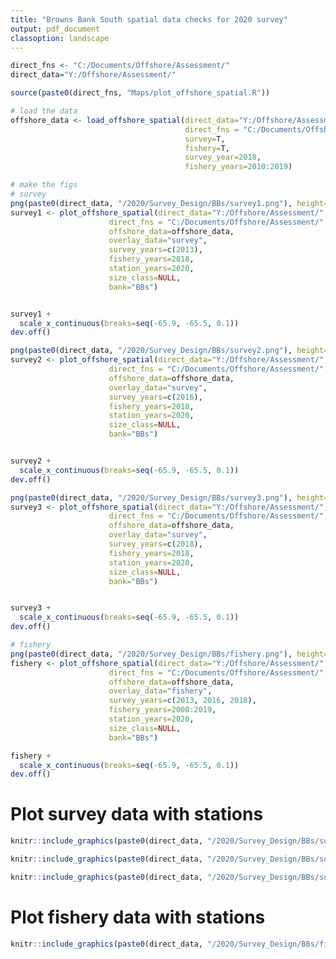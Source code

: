 ```yaml
---
title: "Browns Bank South spatial data checks for 2020 survey"
output: pdf_document
classoption: landscape
---
```


```r
direct_fns <- "C:/Documents/Offshore/Assessment/"
direct_data="Y:/Offshore/Assessment/"

source(paste0(direct_fns, "Maps/plot_offshore_spatial.R"))

```

```r
# load the data
offshore_data <- load_offshore_spatial(direct_data="Y:/Offshore/Assessment/",
                                       direct_fns = "C:/Documents/Offshore/Assessment/",
                                       survey=T,
                                       fishery=T,
                                       survey_year=2018,
                                       fishery_years=2010:2019)

# make the figs
# survey
png(paste0(direct_data, "/2020/Survey_Design/BBs/survey1.png"), height=6, width=12, units="in", res=400)
survey1 <- plot_offshore_spatial(direct_data="Y:/Offshore/Assessment/",
                      direct_fns = "C:/Documents/Offshore/Assessment/",
                      offshore_data=offshore_data,
                      overlay_data="survey",
                      survey_years=c(2013),
                      fishery_years=2018,
                      station_years=2020,
                      size_class=NULL,
                      bank="BBs")


survey1 + 
  scale_x_continuous(breaks=seq(-65.9, -65.5, 0.1))
dev.off()

png(paste0(direct_data, "/2020/Survey_Design/BBs/survey2.png"), height=6, width=12, units="in", res=400)
survey2 <- plot_offshore_spatial(direct_data="Y:/Offshore/Assessment/",
                      direct_fns = "C:/Documents/Offshore/Assessment/",
                      offshore_data=offshore_data,
                      overlay_data="survey",
                      survey_years=c(2016),
                      fishery_years=2018,
                      station_years=2020,
                      size_class=NULL,
                      bank="BBs")


survey2 + 
  scale_x_continuous(breaks=seq(-65.9, -65.5, 0.1))
dev.off()

png(paste0(direct_data, "/2020/Survey_Design/BBs/survey3.png"), height=6, width=12, units="in", res=400)
survey3 <- plot_offshore_spatial(direct_data="Y:/Offshore/Assessment/",
                      direct_fns = "C:/Documents/Offshore/Assessment/",
                      offshore_data=offshore_data,
                      overlay_data="survey",
                      survey_years=c(2018),
                      fishery_years=2018,
                      station_years=2020,
                      size_class=NULL,
                      bank="BBs")


survey3 + 
  scale_x_continuous(breaks=seq(-65.9, -65.5, 0.1))
dev.off()

# fishery
png(paste0(direct_data, "/2020/Survey_Design/BBs/fishery.png"), height=6, width=12, units="in", res=400)
fishery <- plot_offshore_spatial(direct_data="Y:/Offshore/Assessment/",
                      direct_fns = "C:/Documents/Offshore/Assessment/",
                      offshore_data=offshore_data,
                      overlay_data="fishery",
                      survey_years=c(2013, 2016, 2018),
                      fishery_years=2008:2019,
                      station_years=2020,
                      size_class=NULL,
                      bank="BBs")

fishery + 
  scale_x_continuous(breaks=seq(-65.9, -65.5, 0.1))
dev.off()


```


# Plot survey data with stations
```r
knitr::include_graphics(paste0(direct_data, "/2020/Survey_Design/BBs/survey1.png"))
```

```r
knitr::include_graphics(paste0(direct_data, "/2020/Survey_Design/BBs/survey2.png"))
```

```r
knitr::include_graphics(paste0(direct_data, "/2020/Survey_Design/BBs/survey3.png"))
```


# Plot fishery data with stations
```r
knitr::include_graphics(paste0(direct_data, "/2020/Survey_Design/BBs/fishery.png"))
```


